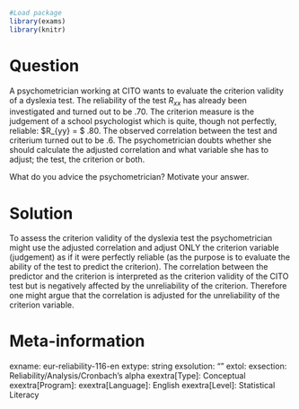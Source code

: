 ```r
#Load package
library(exams)
library(knitr)
```
Question
========
A psychometrician working at CITO wants to evaluate the criterion validity of a dyslexia test. The reliability of the test $R_{xx}$ has already been investigated and turned out to be .70. The criterion measure is the judgement of a school psychologist which is quite, though not perfectly, reliable: $R_{yy} = $ .80. The observed correlation between the test and criterium turned out to be .6. The psychometrician doubts whether she should calculate the adjusted correlation and what variable she has to adjust; the test, the criterion or both.

What do you advice the psychometrician? Motivate your answer.

Solution
========
To assess the criterion validity of the dyslexia test the psychometrician might use the adjusted correlation and adjust ONLY the criterion variable (judgement) as if it were perfectly reliable (as the purpose is to evaluate the ability of the test to predict the criterion). The correlation between the predictor and the criterion is interpreted as the criterion validity of the CITO test but is negatively affected by the unreliability of the criterion. Therefore one might argue that the correlation is adjusted for the unreliability of the criterion variable.

Meta-information
================
exname: eur-reliability-116-en
extype: string
exsolution: ""
extol: 
exsection: Reliability/Analysis/Cronbach's alpha
exextra[Type]: Conceptual
exextra[Program]: 
exextra[Language]: English
exextra[Level]: Statistical Literacy
